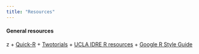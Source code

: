 ```yaml
---
title: "Resources"
---
```


#### General resources
z
+ [Quick-R](http://www.statmethods.net)
+ [Twotorials](http://www.twotorials.com)
+ [UCLA IDRE R resources](http://www.ats.ucla.edu/stat/r/)
+ [Google R Style Guide](https://google.github.io/styleguide/Rguide.xml)
